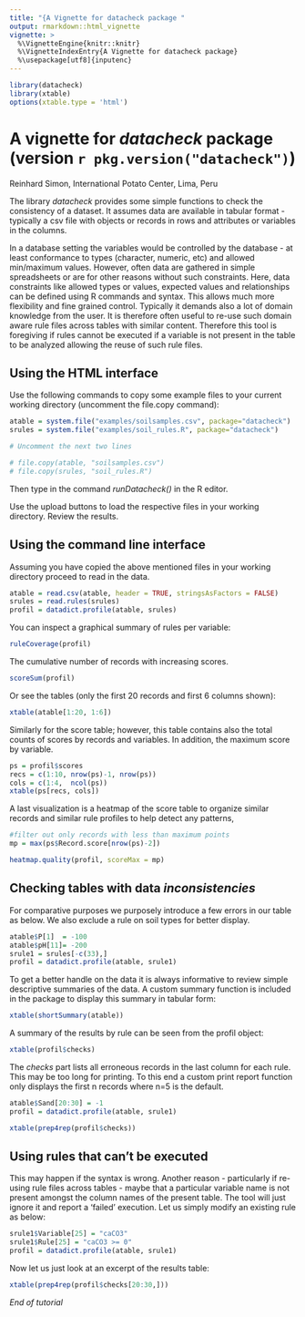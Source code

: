 ---
title: "{A Vignette for datacheck package "
output: rmarkdown::html_vignette
vignette: >
  %\VignetteEngine{knitr::knitr}
  %\VignetteIndexEntry{A Vignette for datacheck package}
  %\usepackage[utf8]{inputenc}
---

<!-- rmarkdown v1 -->


```{r setup,echo=FALSE, results='hide', message=FALSE}
library(datacheck)
library(xtable)
options(xtable.type = 'html')
```

A vignette for *datacheck* package (version `r pkg.version("datacheck")`)
========================================================
Reinhard Simon, International Potato Center, Lima, Peru

The library *datacheck* provides some simple functions to check the consistency of a dataset. It assumes data are available in tabular format - typically a csv file with
objects or records in rows and attributes or variables in the columns.

In a database setting the variables would be controlled by the database - at least
conformance to types (character, numeric, etc) and allowed min/maximum values.
However, often data are gathered in simple spreadsheets or are for other reasons 
without such constraints. Here, data constraints like allowed types or values, expected
values and relationships can be defined using R commands and syntax. This allows much
more flexibility and fine grained control. Typically it demands also a lot of domain
knowledge from the user. It is therefore often useful to re-use such domain aware rule files across tables with similar content. Therefore this tool is foregiving if rules cannot be executed if a variable is not present in the table to be analyzed allowing the reuse of such rule files.

Using the HTML interface
-----------------------


Use the following commands to copy some example files to your current working directory (uncomment the file.copy command):
```{r}
atable = system.file("examples/soilsamples.csv", package="datacheck")
srules = system.file("examples/soil_rules.R", package="datacheck")

# Uncomment the next two lines

# file.copy(atable, "soilsamples.csv")
# file.copy(srules, "soil_rules.R")

```
Then type in the command *runDatacheck()* in the R editor.

Use the upload buttons to load the respective files in your working directory.
Review the results.


Using the command line interface
--------------------------------
Assuming you have copied the above mentioned files in your working directory proceed to
read in the data.

```{r message=FALSE, results='hide'}


atable = read.csv(atable, header = TRUE, stringsAsFactors = FALSE)
srules = read.rules(srules)
profil = datadict.profile(atable, srules)
```

You can inspect a graphical summary of rules per variable:

```{r fig.width=7, fig.height=6}
ruleCoverage(profil)
```

The cumulative number of records with increasing scores.
```{r fig.width=7, fig.height=6}
scoreSum(profil)
```

Or see the tables (only the first 20 records and first 6 columns shown):

```{r results = 'asis'}
xtable(atable[1:20, 1:6])
```

Similarly for the score table; however, this table contains also the total counts of scores by records and variables. In addition, the maximum score by variable.
```{r results='asis'}
ps = profil$scores
recs = c(1:10, nrow(ps)-1, nrow(ps))
cols = c(1:4,  ncol(ps))
xtable(ps[recs, cols])
```

A last visualization is a heatmap of the score table to organize similar records and similar rule profiles to help detect any patterns,

```{r echo=FALSE, fig.width=7, fig.height=8}
#filter out only records with less than maximum points
mp = max(ps$Record.score[nrow(ps)-2])

heatmap.quality(profil, scoreMax = mp)

```

Checking tables with data _inconsistencies_
--------------------------

For comparative purposes we purposely introduce a few errors in our table as below. We also exclude a rule on soil types for better display.
```{r message=FALSE, results='hide'}
atable$P[1]  = -100
atable$pH[11]= -200
srule1 = srules[-c(33),]
profil = datadict.profile(atable, srule1)
```

To get a better handle on the data it is always informative to review simple descriptive
summaries of the data. A custom summary function is included in the package to display this summary in tabular form:

```{r results='asis'}
xtable(shortSummary(atable))
```

A summary of the results by rule can be seen from the profil object:

```{r results = 'asis'}
xtable(profil$checks)
```

The *checks* part lists all erroneous records in the last column for each rule. This may be too long for printing. To this end a custom print report function only displays the first n records where n=5 is the default. 

```{r message=FALSE, results = 'hide'}
atable$Sand[20:30] = -1
profil = datadict.profile(atable, srule1)
```

```{r results='asis'}

xtable(prep4rep(profil$checks))
```


Using rules that can't be executed
----------------------------------
This may happen if the syntax is wrong. Another reason - particularly if re-using rule files across tables - maybe that a particular variable name is not present amongst the column names of the present table. The tool will just ignore it and report a 'failed' execution. Let us simply modify an existing rule as below:

```{r message = FALSE, results='hide'}
srule1$Variable[25] = "caCO3"
srule1$Rule[25] = "caCO3 >= 0"
profil = datadict.profile(atable, srule1)

```

Now let us just look at an excerpt of the results table:

```{r results = 'asis'}
xtable(prep4rep(profil$checks[20:30,]))
```

_End of tutorial_



